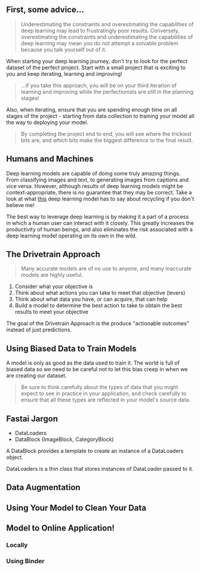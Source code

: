 ## First, some advice...

> Underestimating the constraints and overestimating the capabilities of deep learning may lead to frustratingly poor results. Conversely, overestimating the constraints and underestimating the capabilities of deep learning may mean you do not attempt a solvable problem because you talk yourself out of it.

When starting your deep learning journey, don't try to look for the perfect dataset of the perfect project. Start with a small project that is exciting to you and keep iterating, learning and improving!

> ...if you take this approach, you will be on your third iteration of learning and improving while the perfectionists are still in the planning stages!

Also, when iterating, ensure that you are spending enough time on all stages of the project - starting from data collection to training your model all the way to deploying your model.

> By completing the project end to end, you will see where the trickiest bits are, and which bits make the biggest difference to the final result.


## Humans and Machines

Deep learning models are capable of doing some truly amazing things. From classifying images and text, to generating images from captions and vice versa. However, although results of deep learning models might be context-appropriate, there is no guarantee that they may be correct. Take a look at what [this](https://openai.com/blog/better-language-models/#sample8) deep learning model has to say about recycling if you don't believe me!

The best way to leverage deep learning is by making it a part of a process in which a human user can interact with it closely. This greatly increases the productivity of human beings, and also eliminates the risk associated with a deep learning model operating on its own in the wild.


## The Drivetrain Approach

> Many accurate models are of no use to anyone, and many inaccurate models are highly useful.

1. Consider what your objective is
2. Think about what actions you can take to meet that objective (levers)
3. Think about what data you have, or can acquire, that can help
4. Build a model to determine the best action to take to obtain the best results to meet your objective

The goal of the Drivetrain Approach is the produce "actionable outcomes" instead of just predictions.

## Using Biased Data to Train Models

A model is only as good as the data used to train it. The world is full of biased data so we need to be careful not to let this bias creep in when we are creating our dataset.

> Be sure to think carefully about the types of data that you might expect to see in practice in your application, and check carefully to ensure that all these types are reflected in your model's source data.

## Fastai Jargon

- DataLoaders
- DataBlock (ImageBlock, CategoryBlock)

A DataBlock provides a template to create an instance of a DataLoaders object.

DataLoaders is a thin class that stores instances of DataLoader passed to it.

## Data Augmentation

## Using Your Model to Clean Your Data

## Model to Online Application!

### Locally

### Using Binder
